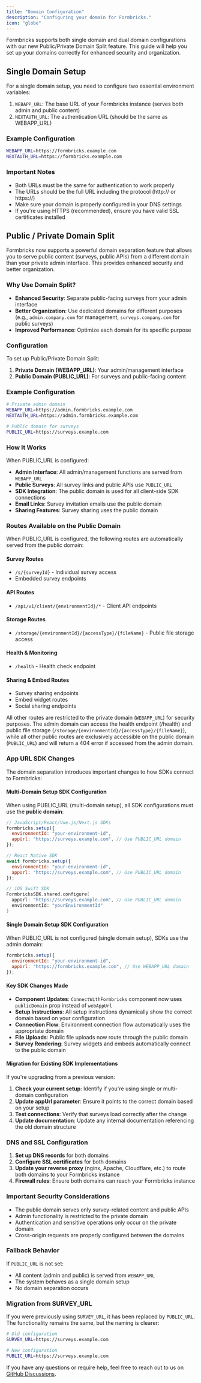 ```yaml
---
title: "Domain Configuration"
description: "Configuring your domain for Formbricks."
icon: "globe"
---
```


Formbricks supports both single domain and dual domain configurations with our new Public/Private Domain Split feature. This guide will help you set up your domains correctly for enhanced security and organization.

## Single Domain Setup

For a single domain setup, you need to configure two essential environment variables:

1. `WEBAPP_URL`: The base URL of your Formbricks instance (serves both admin and public content)
2. `NEXTAUTH_URL`: The authentication URL (should be the same as WEBAPP_URL)

### Example Configuration

```bash
WEBAPP_URL=https://formbricks.example.com
NEXTAUTH_URL=https://formbricks.example.com
```

### Important Notes

- Both URLs must be the same for authentication to work properly
- The URLs should be the full URL including the protocol (http:// or https://)
- Make sure your domain is properly configured in your DNS settings
- If you're using HTTPS (recommended), ensure you have valid SSL certificates installed

## Public / Private Domain Split

Formbricks now supports a powerful domain separation feature that allows you to serve public content (surveys, public APIs) from a different domain than your private admin interface. This provides enhanced security and better organization.

### Why Use Domain Split?

- **Enhanced Security**: Separate public-facing surveys from your admin interface
- **Better Organization**: Use dedicated domains for different purposes (e.g., `admin.company.com` for management, `surveys.company.com` for public surveys)
- **Improved Performance**: Optimize each domain for its specific purpose

### Configuration

To set up Public/Private Domain Split:

1. **Private Domain (WEBAPP_URL)**: Your admin/management interface
2. **Public Domain (PUBLIC_URL)**: For surveys and public-facing content

### Example Configuration

```bash
# Private admin domain
WEBAPP_URL=https://admin.formbricks.example.com
NEXTAUTH_URL=https://admin.formbricks.example.com

# Public domain for surveys
PUBLIC_URL=https://surveys.example.com
```

### How It Works

When PUBLIC_URL is configured:

- **Admin Interface**: All admin/management functions are served from `WEBAPP_URL`
- **Public Surveys**: All survey links and public APIs use `PUBLIC_URL`
- **SDK Integration**: The public domain is used for all client-side SDK connections
- **Email Links**: Survey invitation emails use the public domain
- **Sharing Features**: Survey sharing uses the public domain

### Routes Available on the Public Domain

When PUBLIC_URL is configured, the following routes are automatically served from the public domain:

#### Survey Routes

- `/s/{surveyId}` - Individual survey access
- Embedded survey endpoints

#### API Routes

- `/api/v1/client/{environmentId}/*` - Client API endpoints

#### Storage Routes

- `/storage/{environmentId}/{accessType}/{fileName}` - Public file storage access

#### Health & Monitoring

- `/health` - Health check endpoint

#### Sharing & Embed Routes

- Survey sharing endpoints
- Embed widget routes
- Social sharing endpoints

All other routes are restricted to the private domain (`WEBAPP_URL`) for security purposes. The admin domain can access the health endpoint (/health) and public file storage (`/storage/{environmentId}/{accessType}/{fileName}`), while all other public routes are exclusively accessible on the public domain (`PUBLIC_URL`) and will return a 404 error if accessed from the admin domain.

### App URL SDK Changes

The domain separation introduces important changes to how SDKs connect to Formbricks:

#### Multi-Domain Setup SDK Configuration

When using PUBLIC_URL (multi-domain setup), all SDK configurations must use the **public domain**:

```js
// JavaScript/React/Vue.js/Next.js SDKs
formbricks.setup({
  environmentId: "your-environment-id",
  appUrl: "https://surveys.example.com", // Use PUBLIC_URL domain
});
```

```jsx
// React Native SDK
await formbricks.setup({
  environmentId: "your-environment-id",
  appUrl: "https://surveys.example.com", // Use PUBLIC_URL domain
});
```

```swift
// iOS Swift SDK
FormbricksSDK.shared.configure(
  appUrl: "https://surveys.example.com", // Use PUBLIC_URL domain
  environmentId: "yourEnvironmentId"
)
```

#### Single Domain Setup SDK Configuration

When PUBLIC_URL is not configured (single domain setup), SDKs use the admin domain:

```js
formbricks.setup({
  environmentId: "your-environment-id",
  appUrl: "https://formbricks.example.com", // Use WEBAPP_URL domain
});
```

#### Key SDK Changes Made

- **Component Updates**: `ConnectWithFormbricks` component now uses `publicDomain` prop instead of `webAppUrl`
- **Setup Instructions**: All setup instructions dynamically show the correct domain based on your configuration
- **Connection Flow**: Environment connection flow automatically uses the appropriate domain
- **File Uploads**: Public file uploads now route through the public domain
- **Survey Rendering**: Survey widgets and embeds automatically connect to the public domain

#### Migration for Existing SDK Implementations

If you're upgrading from a previous version:

1. **Check your current setup**: Identify if you're using single or multi-domain configuration
2. **Update appUrl parameter**: Ensure it points to the correct domain based on your setup
3. **Test connections**: Verify that surveys load correctly after the change
4. **Update documentation**: Update any internal documentation referencing the old domain structure

### DNS and SSL Configuration

1. **Set up DNS records** for both domains
2. **Configure SSL certificates** for both domains
3. **Update your reverse proxy** (nginx, Apache, Cloudflare, etc.) to route both domains to your Formbricks instance
4. **Firewall rules**: Ensure both domains can reach your Formbricks instance

### Important Security Considerations

- The public domain serves only survey-related content and public APIs
- Admin functionality is restricted to the private domain
- Authentication and sensitive operations only occur on the private domain
- Cross-origin requests are properly configured between the domains

### Fallback Behavior

If `PUBLIC_URL` is not set:

- All content (admin and public) is served from `WEBAPP_URL`
- The system behaves as a single domain setup
- No domain separation occurs

### Migration from SURVEY_URL

If you were previously using `SURVEY_URL`, it has been replaced by `PUBLIC_URL`. The functionality remains the same, but the naming is clearer:

```bash
# Old configuration
SURVEY_URL=https://surveys.example.com

# New configuration
PUBLIC_URL=https://surveys.example.com
```

If you have any questions or require help, feel free to reach out to us on [GitHub Discussions](https://github.com/formbricks/formbricks/discussions).
